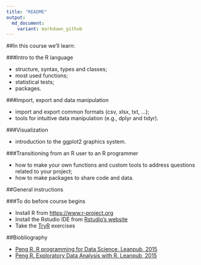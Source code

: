 ```yaml
---
title: "README"
output: 
  md_document:
    variant: markdown_github
---
```


##In this course we'll learn:

###Intro to the R language
 
* structure, syntax, types and classes;
* most used functions;
* statistical tests;
* packages.

###Import, export and data manipulation

* import and export common formats (csv, xlsx, txt, …);
* tools for intuitive data manipulation (e.g., dplyr and tidyr).

###Visualization 

* introduction to the ggplot2 graphics system.

###Transitioning from an R user to an R programmer

* how to make your own functions and custom tools to address questions related to your project;
* how to make packages to share code and data. 


##General instructions

###To do before course begins

* Install R from [https://www.r-project.org](https://www.r-project.org)
* Install the Rstudio IDE from [Rstudio's website](https://www.rstudio.com/products/RStudio/#Desktop)
* Take the [TryR](http://tryr.codeschool.com) exercises

##Biobliography

* [Peng R. R programming for Data Science. Leanpub, 2015](https://leanpub.com/rprogramming)
* [Peng R. Exploratory Data Analysis with R. Leanpub, 2015](https://leanpub.com/exdata)